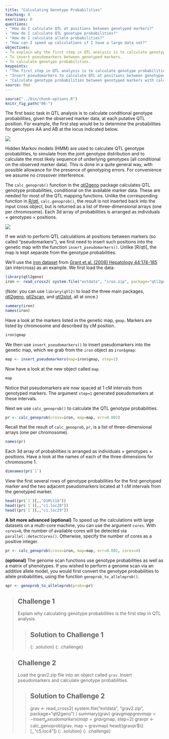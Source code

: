 ```yaml
---
title: "Calculating Genotype Probabilities"
teaching: 0
exercises: 0
questions:
- "How do I calculate QTL at positions between genotyped markers?"
- "How do I calculate QTL genotype probabilities?"
- "How do I calculate allele probabilities?"
- "How can I speed up calculations if I have a large data set?"
objectives:
- To explain why the first step in QTL analysis is to calculate genotype probabilities.
- To insert pseudomarkers between genotyped markers.
- To calculate genotype probabilities.
keypoints:
- "The first step in QTL analysis is to calculate genotype probabilities."
- "Insert pseudomarkers to calculate QTL at positions between genotyped markers."
- "Calculate genotype probabilities between genotyped markers with calc_genoprob()."
source: Rmd
---
```


```r
source("../bin/chunk-options.R")
knitr_fig_path("06-")
```

The first basic task in QTL analysis is to calculate conditional genotype probabilities, given the observed marker data, at each putative QTL position. For example, the first step would be to determine the probabilities for genotypes AA and AB at the locus indicated below.

![](../fig/unknown_genotype.png)

Hidden Markov models (HMM) are used to calculate
QTL genotype probabilities, to simulate from the joint genotype distribution and to calculate the most likely sequence of underlying genotypes (all conditional on the observed marker data). This is done in a quite general way, with possible allowance for the presence of genotyping errors. For convenience we assume no crossover interference.

The `calc_genoprob()` function in the [qtl2geno](https://github.com/rqtl/qtl2geno)
package calculates QTL genotype probabilities, conditional on the available marker data. These are needed for most of the QTL mapping functions. Unlike the corresponding function in
[R/qtl](http://rqtl.org), `calc.genoprob()`, the result is not inserted back into the input cross object, but is returned as a list of three-dimensional arrays (one per chromosome). Each 3d array of probabilities is arranged as individuals &times; genotypes &times; positions.

![](../fig/threeD_array.png)


If we wish to perform QTL calculations at positions between markers (so called "pseudomarkers"), we first need to insert such positions into the genetic map with the function `insert_pseudomarkers()`. Unlike [R/qtl], the map is kept separate from the genotype
probabilities.

We'll use the
[iron dataset](https://github.com/kbroman/qtl2/tree/gh-pages/assets/sampledata/iron)
from
[Grant et al. (2006) Hepatology 44:174-185](https://www.ncbi.nlm.nih.gov/pubmed/16799992)
(an intercross) as an example. We first load the data:

```r
library(qtl2geno)
iron <- read_cross2( system.file("extdata", "iron.zip", package="qtl2geno") )
```

(_Note_: you can use `library(qtl2)` to load the
three main packages,
[qtl2geno](https://github.com/rqtl/qtl2geno),
[qtl2scan](https://github.com/rqtl/qtl2scan), and
[qtl2plot](https://github.com/rqtl/qtl2plot), all at once.)

```r
summary(iron)
names(iron)
```

Have a look at the markers listed in the genetic map, `gmap`. Markers are listed by chromosome and described by cM position.

```r
iron$gmap
```

We then use `insert_pseudomarkers()` to insert pseudomarkers into the
genetic map, which we grab from the `iron` object as `iron$gmap`:

```r
map <- insert_pseudomarkers(map=iron$gmap, step=1)
```

Now have a look at the new object called `map`.

```r
map
```

Notice that pseudomarkers are now spaced at 1 cM intervals from genotyped markers. The argument `step=1` generated pseudomarkers at these intervals. 

Next we use `calc_genoprob()` to calculate the QTL genotype probabilities.

```r
pr <- calc_genoprob(cross=iron, map=map, err=0.002)
```

Recall that the result of `calc_genoprob`, `pr`, is a list of three-dimensional arrays (one per chromosome). 

```r
names(pr)
```

Each 3d array of probabilities is arranged as individuals &times; genotypes &times; positions. Have a look at the names of each of the three dimensions for chromosome 1.

```r
dimnames(pr$`1`)
```

View the first several rows of genotype probabilities for the first genotyped marker and the two adjacent pseudomarkers located at 1 cM intervals from the genotyped marker.

```r
head((pr$`1`)[,,"D1Mit18"])
head((pr$`1`)[,,"c1.loc28"])
head((pr$`1`)[,,"c1.loc29"])
```

**A bit more advanced (optional)** To speed up the calculations with large datasets on a multi-core machine, you can use the argument `cores`. With `cores=0`, the number of available cores will be detected via `parallel::detectCores()`. Otherwise, specify the number of cores as a positive integer.

```r
pr <- calc_genoprob(cross=iron, map=map, err=0.002, cores=4)
```

**(optional)** The genome scan functions use genotype probabilities as well as a matrix of phenotypes. If you wished to perform a genome scan via an additive allele model, you would first convert the genotype probabilities to allele probabilities, using the function `genoprob_to_alleleprob()`.

```r
apr <- genoprob_to_alleleprob(probs=pr)
```


> ## Challenge 1
> Explain why calculating genotype probabilities is the first step in QTL analysis.
>
> > ## Solution to Challenge 1
> >
> {: .solution}
{: .challenge}


> ## Challenge 2
> Load the grav2.zip file into an object called `grav`. 
> Insert pseudomarkers and calculate genotype probabilities.
>
> > ## Solution to Challenge 2
> >
> > grav <- read_cross2( system.file("extdata", "grav2.zip", package="qtl2geno") )
> > summary(grav)
> > grav$gmap
> > gravmap <- insert_pseudomarkers(map = grav$gmap, step=2)
> > gravpr <- calc_genoprob(grav, map = gravmap)
> > head((gravpr$`5`)[,,"c5.loc4"])
> {: .solution}
{: .challenge}



